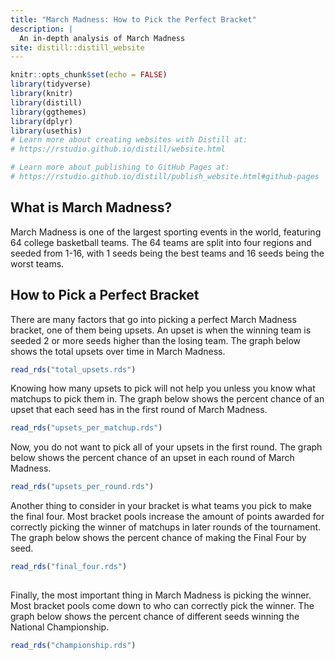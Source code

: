 ```yaml
---
title: "March Madness: How to Pick the Perfect Bracket"
description: |
  An in-depth analysis of March Madness
site: distill::distill_website
---
```


```r
knitr::opts_chunk$set(echo = FALSE)
library(tidyverse)
library(knitr)
library(distill)
library(ggthemes)
library(dplyr)
library(usethis)
# Learn more about creating websites with Distill at:
# https://rstudio.github.io/distill/website.html

# Learn more about publishing to GitHub Pages at:
# https://rstudio.github.io/distill/publish_website.html#github-pages

```

## What is March Madness?
March Madness is one of the largest sporting events in the world, featuring 64 college basketball teams. The 64 teams are split into four regions and seeded from 1-16, with 1 seeds being the best teams and 16 seeds being the worst teams. 

## How to Pick a Perfect Bracket
There are many factors that go into picking a perfect March Madness bracket, one of them being upsets. An upset is when the winning team is seeded 2 or more seeds higher than the losing team. The graph below shows the total upsets over time in March Madness. 

```r
read_rds("total_upsets.rds")

```

Knowing how many upsets to pick will not help you unless you know what matchups to pick them in. The graph below shows the percent chance of an upset that each seed has in the first round of March Madness. 

```r
read_rds("upsets_per_matchup.rds")

```

Now, you do not want to pick all of your upsets in the first round. The graph below shows the percent chance of an upset in each round of March Madness. 

```r
read_rds("upsets_per_round.rds")

```

Another thing to consider in your bracket is what teams you pick to make the final four. Most bracket pools increase the amount of points awarded for correctly picking the winner of matchups in later rounds of the tournament. The graph below shows the percent chance of making the Final Four by seed. 

```r
read_rds("final_four.rds")
  
```

Finally, the most important thing in March Madness is picking the winner. Most bracket pools come down to who can correctly pick the winner. The graph below shows the percent chance of different seeds winning the National Championship. 

```r
read_rds("championship.rds")

```

